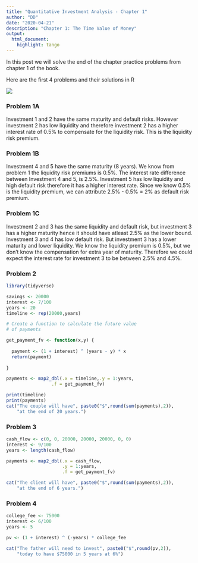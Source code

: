 ```yaml
---
title: "Quantitative Investment Analysis - Chapter 1"
author: "DD"
date: "2020-04-21"
description: "Chapter 1: The Time Value of Money"
output:
  html_document:
    highlight: tango
---
```


In this post we will solve the end of the chapter practice problems from chapter 1 of the book.

Here are the first 4 problems and their solutions in R

![](https://raw.githubusercontent.com/greenleafcapital/cf_images/master/tvm/tvm_pp_1_to_4.png)

### Problem 1A

Investment 1 and 2 have the same maturity and default risks. However investment 2 has low liquidity and therefore investment 2 has a higher interest rate of 0.5% to compensate for the liquidity risk. This is the liquidity risk premium.

### Problem 1B

Investment 4 and 5 have the same maturity (8 years). We know from problem 1 the liquidity risk premiums is 0.5%. The interest rate difference between Investment 4 and 5, is 2.5%. Investment 5 has low liquidity and high default risk therefore it has a higher interest rate. Since we know 0.5% is the liquidity premium, we can attribute 2.5% - 0.5% = 2% as default risk premium.

### Problem 1C

Investment 2 and 3 has the same liquidity and default risk, but investment 3 has a higher maturity hence it should have atleast 2.5% as the lower bound. Investment 3 and 4 has low default risk. But investment 3 has a lower maturity and lower liquidity. We know the liquidity premium is 0.5%, but we don't know the compensation for extra year of maturity. Therefore we could expect the interest rate for investment 3 to be between 2.5% and 4.5%.


### Problem 2


```r

library(tidyverse)

savings <- 20000
interest <- 7/100
years <- 20
timeline <- rep(20000,years)

# Create a function to calculate the future value
# of payments

get_payment_fv <- function(x,y) {
  
  payment <- (1 + interest) ^ (years - y) * x
  return(payment)
  
}

payments <- map2_dbl(.x = timeline,.y = 1:years,
                 .f = get_payment_fv)

print(timeline)
print(payments)
cat("The couple will have", paste0("$",round(sum(payments),2)),
    "at the end of 20 years.")

```

### Problem 3

```r

cash_flow <- c(0, 0, 20000, 20000, 20000, 0, 0)
interest <- 9/100
years <- length(cash_flow)

payments <- map2_dbl(.x = cash_flow,
                     .y = 1:years,
                     .f = get_payment_fv)

cat("The client will have", paste0("$",round(sum(payments),2)),
    "at the end of 6 years.")
```

### Problem 4

```r

college_fee <- 75000
interest <- 6/100
years <- 5

pv <- (1 + interest) ^ (-years) * college_fee

cat("The father will need to invest", paste0("$",round(pv,2)),
    "today to have $75000 in 5 years at 6%")
```


